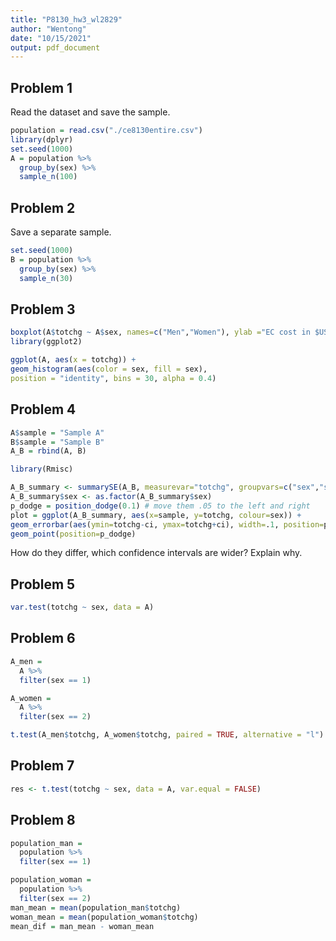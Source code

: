 ```yaml
---
title: "P8130_hw3_wl2829"
author: "Wentong"
date: "10/15/2021"
output: pdf_document
---
```

## Problem 1

Read the dataset and save the sample.
```r
population = read.csv("./ce8130entire.csv")
library(dplyr)
set.seed(1000) 
A = population %>%
  group_by(sex) %>%
  sample_n(100)
```

## Problem 2

Save a separate sample.
```r
set.seed(1000) 
B = population %>%
  group_by(sex) %>%
  sample_n(30)
```

## Problem 3
```r
boxplot(A$totchg ~ A$sex, names=c("Men","Women"), ylab ="EC cost in $USD", xlab ="Sex")
library(ggplot2)

ggplot(A, aes(x = totchg)) +
geom_histogram(aes(color = sex, fill = sex),
position = "identity", bins = 30, alpha = 0.4)
```

## Problem 4
```r
A$sample = "Sample A"
B$sample = "Sample B"
A_B = rbind(A, B)

library(Rmisc)

A_B_summary <- summarySE(A_B, measurevar="totchg", groupvars=c("sex","sample"))
A_B_summary$sex <- as.factor(A_B_summary$sex)
p_dodge = position_dodge(0.1) # move them .05 to the left and right
plot = ggplot(A_B_summary, aes(x=sample, y=totchg, colour=sex)) +
geom_errorbar(aes(ymin=totchg-ci, ymax=totchg+ci), width=.1, position=p_dodge) +
geom_point(position=p_dodge)
```
How do they differ, which confidence intervals are wider?
Explain why.

## Problem 5
```r
var.test(totchg ~ sex, data = A)
```

## Problem 6
```r
A_men = 
  A %>% 
  filter(sex == 1)

A_women = 
  A %>% 
  filter(sex == 2)

t.test(A_men$totchg, A_women$totchg, paired = TRUE, alternative = "l")
```

## Problem 7

```r
res <- t.test(totchg ~ sex, data = A, var.equal = FALSE)
```

## Problem 8
```r
population_man = 
  population %>% 
  filter(sex == 1)

population_woman = 
  population %>% 
  filter(sex == 2)
man_mean = mean(population_man$totchg)
woman_mean = mean(population_woman$totchg)
mean_dif = man_mean - woman_mean
```



